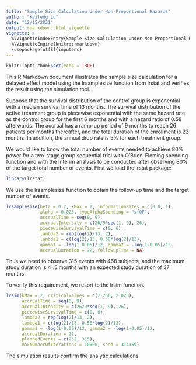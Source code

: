 ---
title: "Sample Size Calculation Under Non-Proportional Hazards"
author: "Kaifeng Lu"
date: "12/15/2021"
output: rmarkdown::html_vignette
vignette: >
  %\VignetteIndexEntry{Sample Size Calculation Under Non-Proportional Hazards}
  %\VignetteEngine{knitr::rmarkdown}
  \usepackage[utf8]{inputenc}
---

```{r setup, include=FALSE}
knitr::opts_chunk$set(echo = TRUE)
```

This R Markdown document illustrates the sample size calculation for a delayed effect model using the lrsamplesize function from lrstat and verifies the result using the simulation tool.

Suppose that the survival distribution of the control group is exponential with a median survival time of 13 months. The survival distribution of the active treatment group is piecewise exponential with the same hazard rate as the control group for the first 6 months and with a hazard ratio of 0.58 afterwards. The accrual has a ramp-up period of 9 months to reach 26 patients per months thereafter, and the total duration of the enrollment is 22 months. In addition, the annual drop rate is 5% for each treatment group.

We would like to know the total number of events needed to achieve 80% power for a two-stage group sequential trial with O'Brien-Fleming spending function and with the interim analysis to be conducted after observing 80% of the target total number of events. First we load the lrstat package:
```{r}
library(lrstat)
```

We use the lrsamplesize function to obtain the follow-up time and the target number of events.
```{r}
lrsamplesize(beta = 0.2, kMax = 2, informationRates = c(0.8, 1),
             alpha = 0.025, typeAlphaSpending = "sfOF", 
             accrualTime = seq(0, 9),
             accrualIntensity = c(26/9*seq(1, 9), 26),
             piecewiseSurvivalTime = c(0, 6),
             lambda2 = rep(log(2)/13, 2),
             lambda1 = c(log(2)/13, 0.58*log(2)/13),
             gamma1 = -log(1-0.05)/12, gamma2 = -log(1-0.05)/12,
             accrualDuration = 22, followupTime = NA)
```

Thus we need to observe 315 events with 468 subjects, and the maximum study duration is 41.5 months with an expected study duration of 37 months.

To verify this requirement, we resort to the lrsim function.
```{r}
lrsim(kMax = 2, criticalValues = c(2.250, 2.025), 
      accrualTime = seq(0, 9),
      accrualIntensity = c(26/9*seq(1, 9), 26),
      piecewiseSurvivalTime = c(0, 6),
      lambda2 = rep(log(2)/13, 2),
      lambda1 = c(log(2)/13, 0.58*log(2)/13),
      gamma1 = -log(1-0.05)/12, gamma2 = -log(1-0.05)/12,
      accrualDuration = 22,
      plannedEvents = c(252, 315), 
      maxNumberOfIterations = 10000, seed = 314159)
```

The simulation results confirm the analytic calculations.
